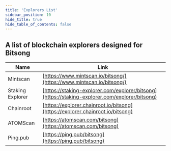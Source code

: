 ```yaml
---
title: 'Explorers List'
sidebar_position: 10
hide_title: true
hide_table_of_contents: false
---
```



<PageTitle iconUrl="img/bitsong-icon.svg" title="Bitsong Explorers List" />

## A list of blockchain explorers designed for Bitsong

| Name             | Link |
| ---------------- | ---- |
| Mintscan | [https://www.mintscan.io/bitsong/](https://www.mintscan.io/bitsong/) |
| Staking Explorer | [https://staking-explorer.com/explorer/bitsong](https://staking-explorer.com/explorer/bitsong) |
| Chainroot | [https://explorer.chainroot.io/bitsong](https://explorer.chainroot.io/bitsong) |
| ATOMScan | [https://atomscan.com/bitsong](https://atomscan.com/bitsong) |
| Ping.pub | [https://ping.pub/bitsong](https://ping.pub/bitsong) |
